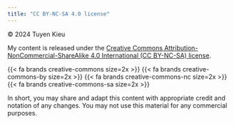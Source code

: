 ```yaml
---
title: "CC BY-NC-SA 4.0 license"
---
```


&#169; 2024 Tuyen Kieu

My content is released under the [Creative Commons Attribution-NonCommercial-ShareAlike 4.0 International (CC BY-NC-SA) license](https://creativecommons.org/licenses/by-nc-sa/4.0/).

{{< fa brands creative-commons size=2x >}} {{< fa brands creative-commons-by size=2x >}} {{< fa brands creative-commons-nc size=2x >}} {{< fa brands creative-commons-sa size=2x >}}

In short, you may share and adapt this content with appropriate credit and notation of any changes. You may not use this material for any commercial purposes.
